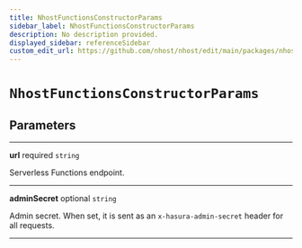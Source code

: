 ```yaml
---
title: NhostFunctionsConstructorParams
sidebar_label: NhostFunctionsConstructorParams
description: No description provided.
displayed_sidebar: referenceSidebar
custom_edit_url: https://github.com/nhost/nhost/edit/main/packages/nhost-js/src/clients/functions/types.ts#L4
---
```


# `NhostFunctionsConstructorParams`

## Parameters

---

**<span className="parameter-name">url</span>** <span className="optional-status">required</span> <code>string</code>

Serverless Functions endpoint.

---

**<span className="parameter-name">adminSecret</span>** <span className="optional-status">optional</span> <code>string</code>

Admin secret. When set, it is sent as an `x-hasura-admin-secret` header for all requests.

---
